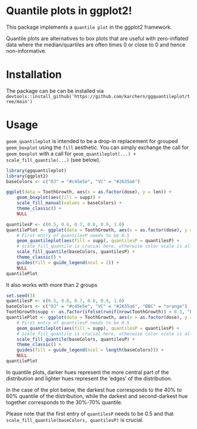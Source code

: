 # Quantile plots in ggplot2!

This package implements a `quantile plot` in the ggplot2 framework.

Quantile plots are alternatives to box plots that are useful with
zero-inflated data where the median/quartiles are often times 0 or close
to 0 and hence non-informative.

# Installation

The package can be can be installed via
`devtools::install_github('https://github.com/karchern/ggquantileplot/tree/main')`

# Usage

`geom_quantileplot` is intended to be a drop-in replacement for grouped `geom_boxplot` using the `fill` aesthetic. 
You can simply exchange the call for `geom_boxplot` with a call for `geom_quantileplot(...) + scale_fill_quantile(...)` (see below).

```r
library(ggquantileplot)
library(ggplot2)
baseColors <- c("OJ" = "#c45e5e", "VC" = "#2635a6")
```

```r
ggplot(data = ToothGrowth, aes(x = as.factor(dose), y = len)) +
    geom_boxplot(aes(fill = supp)) +
    scale_fill_manual(values = baseColors) +
    theme_classic() +
    NULL
```

```r
quantilesP <- c(0.5, 0.6, 0.7, 0.8, 0.9, 1.0)
quantilePlot <- ggplot(data = ToothGrowth, aes(x = as.factor(dose), y = len)) +
    # First entry of quantilesP needs to be 0.5
    geom_quantileplot(aes(fill = supp), quantilesP = quantilesP) +
    # scale_fill_quantile is crucial here, otherwise color scale is all over the place!
    scale_fill_quantile(baseColors, quantilesP) +
    theme_classic() +
    guides(fill = guide_legend(ncol = 2)) +
    NULL
quantilePlot
```

It also works with more than 2 groups

```r
set.seed(3)
quantilesP <- c(0.5, 0.6, 0.7, 0.8, 0.9, 1.0)
baseColors <- c("OJ" = "#c45e5e", "VC" = "#2635a6", "BBC" = "orange")
ToothGrowth$supp <- as.factor(ifelse(runif(nrow(ToothGrowth)) > 0.3, "BBC", as.vector(ToothGrowth$supp)))
quantilePlot <- ggplot(data = ToothGrowth, aes(x = as.factor(dose), y = len)) +
    # First entry of quantilesP needs to be 0.5
    geom_quantileplot(aes(fill = supp), quantilesP = quantilesP) +
    # scale_fill_quantile is crucial here, otherwise color scale is all over the place!
    scale_fill_quantile(baseColors, quantilesP) +
    theme_classic() +
    guides(fill = guide_legend(ncol = length(baseColors))) +
    NULL
quantilePlot
```

In quantile plots, darker hues represent the more central part of the
distribution and lighter hues represent the ‘edges’ of the distribution.

In the case of the plot below, the darkest hue corresponds to the 40% to
60% quantile of the distribution, while the darkest and second-darkest
hue together corresponds to the 30%-70% quantile.

Please note that the first entry of `quantilesP` needs to be 0.5 and that `scale_fill_quantile(baseColors, quantilesP)` is crucial.
